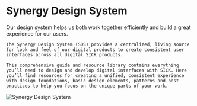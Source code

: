 
<Meta title="Welcome" />

# Synergy Design System

<div className="syn-intro">
  <div className="left">
    Our design system helps us both work together efficiently and build a great experience for our users.

    The Synergy Design System (SDS) provides a centralized, living source for look and feel of our digital products to create consistent user interfaces across all digital SICK products.

    This comprehensive guide and resource library contains everything you’ll need to design and develop digital interfaces with SICK. Here you’ll find resources for creating a unified, consistent experience with design foundations, basic design elements, patterns and best practices to help you focus on the unique parts of your work.
  </div>
  <img src="/syn.png" alt="Synergy Design System" />
</div>

<style>
{`
  .syn-intro {
    display: flex;
    gap: 3rem;
  }

  .syn-intro .left {
    flex: 1 1 auto;
  }

  .syn-intro img {
    object-fit: contain;
    max-width: 20%;
  }
`}
</style>
